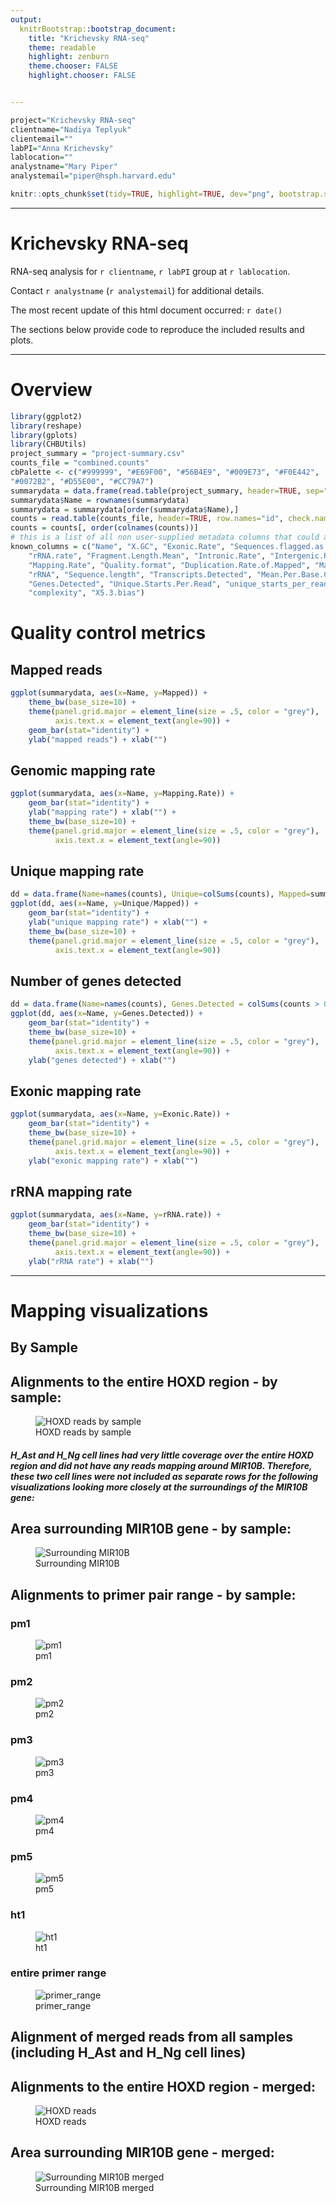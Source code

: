 ```yaml
---
output:
  knitrBootstrap::bootstrap_document:
    title: "Krichevsky RNA-seq"
    theme: readable
    highlight: zenburn
    theme.chooser: FALSE
    highlight.chooser: FALSE


---
```


```r
project="Krichevsky RNA-seq"
clientname="Nadiya Teplyuk"
clientemail=""
labPI="Anna Krichevsky"
lablocation=""
analystname="Mary Piper"
analystemail="piper@hsph.harvard.edu"

```


```r
knitr::opts_chunk$set(tidy=TRUE, highlight=TRUE, dev="png", bootstrap.show.code=FALSE, bootstrap.show.output=FALSE, bootstrap.thumbnail.size="col-md-10", cache=TRUE, highlight=TRUE, autodep=TRUE, warning=FALSE, error=FALSE, message=FALSE, prompt=TRUE, comment='', fig.cap='', tidy.opts=list(keep.blank.line=FALSE, width.cutoff=200), fig.width = 8, fig.height = 8)

```


---

# Krichevsky RNA-seq

RNA-seq analysis for  `r clientname`, `r labPI` group at `r lablocation`.  

Contact `r analystname` (`r analystemail`) for additional details.

The most recent update of this html document occurred: `r date()`

The sections below provide code to reproduce the included results and plots. 

---

# Overview

```r
library(ggplot2)
library(reshape)
library(gplots)
library(CHBUtils)
project_summary = "project-summary.csv"
counts_file = "combined.counts"
cbPalette <- c("#999999", "#E69F00", "#56B4E9", "#009E73", "#F0E442",
"#0072B2", "#D55E00", "#CC79A7")
summarydata = data.frame(read.table(project_summary, header=TRUE, sep=","), row.names="Name", check.rows=FALSE)
summarydata$Name = rownames(summarydata)
summarydata = summarydata[order(summarydata$Name),]
counts = read.table(counts_file, header=TRUE, row.names="id", check.names=FALSE)
counts = counts[, order(colnames(counts))]
# this is a list of all non user-supplied metadata columns that could appear
known_columns = c("Name", "X.GC", "Exonic.Rate", "Sequences.flagged.as.poor.quality",
    "rRNA.rate", "Fragment.Length.Mean", "Intronic.Rate", "Intergenic.Rate",
    "Mapping.Rate", "Quality.format", "Duplication.Rate.of.Mapped", "Mapped",
    "rRNA", "Sequence.length", "Transcripts.Detected", "Mean.Per.Base.Cov.",
    "Genes.Detected", "Unique.Starts.Per.Read", "unique_starts_per_read",
    "complexity", "X5.3.bias")
```

# Quality control metrics

## Mapped reads
```r
ggplot(summarydata, aes(x=Name, y=Mapped)) +
    theme_bw(base_size=10) +
    theme(panel.grid.major = element_line(size = .5, color = "grey"),
          axis.text.x = element_text(angle=90)) +
    geom_bar(stat="identity") +
    ylab("mapped reads") + xlab("")
```

## Genomic mapping rate
```r
ggplot(summarydata, aes(x=Name, y=Mapping.Rate)) +
    geom_bar(stat="identity") +
    ylab("mapping rate") + xlab("") +
    theme_bw(base_size=10) +
    theme(panel.grid.major = element_line(size = .5, color = "grey"),
          axis.text.x = element_text(angle=90))
```

## Unique mapping rate
```r
dd = data.frame(Name=names(counts), Unique=colSums(counts), Mapped=summarydata[,"Mapped"])
ggplot(dd, aes(x=Name, y=Unique/Mapped)) +
    geom_bar(stat="identity") +
    ylab("unique mapping rate") + xlab("") +
    theme_bw(base_size=10) +
    theme(panel.grid.major = element_line(size = .5, color = "grey"),
          axis.text.x = element_text(angle=90))
```

## Number of genes detected
```r
dd = data.frame(Name=names(counts), Genes.Detected = colSums(counts > 0))
ggplot(dd, aes(x=Name, y=Genes.Detected)) +
    geom_bar(stat="identity") +
    theme_bw(base_size=10) +
    theme(panel.grid.major = element_line(size = .5, color = "grey"),
          axis.text.x = element_text(angle=90)) +
    ylab("genes detected") + xlab("")
```

## Exonic mapping rate
```r
ggplot(summarydata, aes(x=Name, y=Exonic.Rate)) +
    geom_bar(stat="identity") +
    theme_bw(base_size=10) +
    theme(panel.grid.major = element_line(size = .5, color = "grey"),
          axis.text.x = element_text(angle=90)) +
    ylab("exonic mapping rate") + xlab("")
```

## rRNA mapping rate
```r
ggplot(summarydata, aes(x=Name, y=rRNA.rate)) +
    geom_bar(stat="identity") +
    theme_bw(base_size=10) +
    theme(panel.grid.major = element_line(size = .5, color = "grey"),
          axis.text.x = element_text(angle=90)) +
    ylab("rRNA rate") + xlab("")
```

---

# Mapping visualizations

## **By Sample**

## Alignments to the entire HOXD region - by sample: 
![HOXD reads by sample](Images/HOXD_genes_all_controls.png)
   
   
##### H_Ast and H_Ng cell lines had very little coverage over the entire HOXD region and did not have any reads mapping around MIR10B. Therefore, these two cell lines were not included as separate rows for the following visualizations looking more closely at the surroundings of the MIR10B gene:   
   
## Area surrounding MIR10B gene - by sample:
![Surrounding MIR10B](Images/MIR10B_full_display.png)

## Alignments to primer pair range - by sample:

### pm1
![pm1](Images/Primers/pm1_by_sample.png)

### pm2
![pm2](Images/Primers/pm2_by_sample.png)

### pm3
![pm3](Images/Primers/pm3_by_sample.png)

### pm4
![pm4](Images/Primers/pm4_by_sample.png)

### pm5
![pm5](Images/Primers/pm5_by_sample.png)

### ht1
![ht1](Images/Primers/ht1_by_sample.png)

### entire primer range
![primer_range](Images/Primers/full_primer_range_by_sample.png)


## **Alignment of merged reads from all samples (including H_Ast and H_Ng cell lines)**

## Alignments to the entire HOXD region - merged:
![HOXD reads](Images/HOXD_genes_merged.png)

## Area surrounding MIR10B gene - merged:
![Surrounding MIR10B merged](Images/MIR10B_full_display_merged.png)

